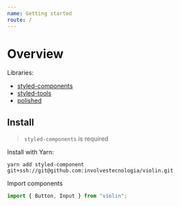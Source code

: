 ```yaml
---
name: Getting started
route: /
---
```


# Overview

Libraries:

* [styled-components](https://www.styled-components.com/)
* [styled-tools](https://github.com/diegohaz/styled-tools)
* [polished](https://polished.js.org)

## Install 

> `styled-components` is required

Install with Yarn:

```shell
yarn add styled-component git+ssh://git@github.com:involvestecnologia/violin.git
```

Import components

```javascript
import { Button, Input } from "violin";
```
